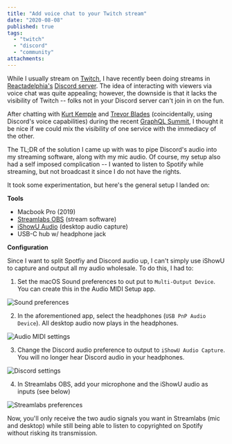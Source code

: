 ```yaml
---
title: "Add voice chat to your Twitch stream"
date: "2020-08-08"
published: true
tags:
  - "twitch"
  - "discord"
  - "community"
attachments:
---
```


While I usually stream on [Twitch](https://twitch.tv/ryan_c_harris), I have recently been doing streams in [Reactadelphia's](https://www.meetup.com/Reactadelphia/) [Discord server](https://discord.gg/rTnVTp4). The idea of interacting with viewers via voice chat was quite appealing; however, the downside is that it lacks the visibility of Twitch -- folks not in your Discord server can't join in on the fun.

After chatting with [Kurt Kemple](https://theworst.dev) and [Trevor Blades](https://trevorblades.com) (coincidentally, using Discord's voice capabilities) during the recent [GraphQL Summit](https://summit.graphql.com/), I thought it be nice if we could mix the visibility of one service with the immediacy of the other.

The TL;DR of the solution I came up with was to pipe Discord's audio into my streaming software, along with my mic audio. Of course, my setup also had a self imposed complication -- I wanted to listen to Spotify while streaming, but not broadcast it since I do not have the rights.

It took some experimentation, but here's the general setup I landed on:

**Tools**
- Macbook Pro (2019)
- [Streamlabs OBS](https://streamlabs.com/) (stream software)
- [iShowU Audio](https://support.shinywhitebox.com/hc/en-us/articles/204161459-Installing-iShowU-Audio-Capture-Mojave-and-earlier-) (desktop audio capture)
- USB-C hub w/ headphone jack

**Configuration**

Since I want to split Spotfiy and Discord audio up, I can't simply use iShowU to capture and output all my audio wholesale. To do this, I had to:

1. Set the macOS Sound preferences to out put to `Multi-Output Device`. You can create this in the Audio MIDI Setup app.

![Sound preferences](./01-sound-prefs.png)

2. In the aforementioned app, select the headphones (`USB PnP Audio Device`). All desktop audio now plays in the headphones.

![Audio MIDI settings](./02-audio-midi.png)

3. Change the Discord audio preference to output to `iShowU Audio Capture`. You will no longer hear Discord audio in your headphones.

![Discord settings](./03-discord-settings.png)

4. In Streamlabs OBS, add your microphone and the iShowU audio as inputs (see below)

![Streamlabs preferences](./04-streamlabs-prefs.png)

Now, you'll only receive the two audio signals you want in Streamlabs (mic and desktop) while still being able to listen to copyrighted on Spotify without risking its transmission.

